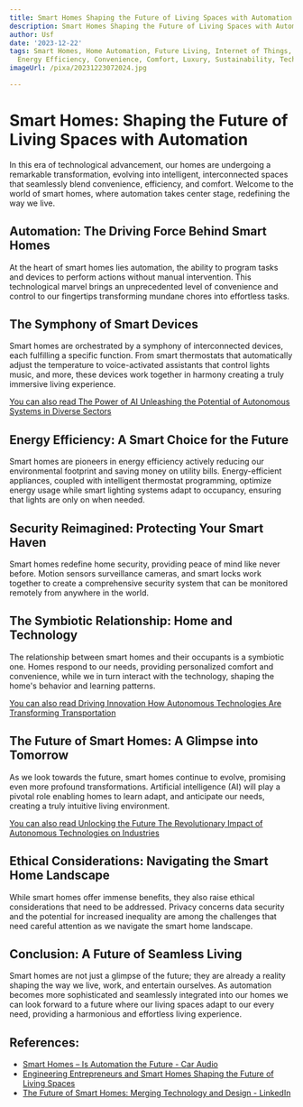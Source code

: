```yaml
---
title: Smart Homes Shaping the Future of Living Spaces with Automation
description: Smart Homes Shaping the Future of Living Spaces with Automation
author: Usf
date: '2023-12-22'
tags: Smart Homes, Home Automation, Future Living, Internet of Things, Home Security,
  Energy Efficiency, Convenience, Comfort, Luxury, Sustainability, Technology
imageUrl: /pixa/20231223072024.jpg

---
```

#  Smart  Homes: Shaping  the Future of Living Spaces with Automation

In this era of technological advancement, our  homes are undergoing a remarkable transformation, evolving into intelligent, interconnected spaces  that  seamlessly blend convenience, efficiency,  and comfort. Welcome to the  world of smart homes, where automation takes center stage, redefining the way we live.

## Automation: The Driving Force  Behind Smart Homes

At  the heart of smart homes lies automation, the ability to program tasks and devices to perform actions without manual intervention. This technological marvel brings an unprecedented level of  convenience and control to our fingertips transforming mundane chores into effortless tasks.

## The Symphony of Smart Devices

Smart homes are orchestrated by a symphony of interconnected  devices, each fulfilling a specific function. From smart  thermostats that automatically adjust the temperature to voice-activated assistants that  control lights music, and more, these devices work  together in harmony creating a truly immersive  living experience.

[You can also read The  Power of AI Unleashing the Potential of Autonomous Systems in Diverse Sectors](The%20Power%20of%20AI%20Unleashing%20the%20Potential%20of%20Autonomous%20Systems%20in%20Diverse%20Sectors)


## Energy  Efficiency: A Smart Choice for the Future

Smart homes are  pioneers  in energy efficiency actively reducing our environmental footprint and saving money on utility bills. Energy-efficient appliances, coupled with intelligent thermostat programming, optimize energy usage while smart lighting systems adapt to occupancy, ensuring that lights are only on when needed.

## Security Reimagined:  Protecting Your Smart Haven

Smart  homes redefine home security, providing peace of mind like never before. Motion sensors surveillance cameras, and smart locks work together  to create  a comprehensive security system that can be monitored  remotely from anywhere in the world.

##  The  Symbiotic Relationship:  Home and Technology

The relationship between smart homes  and  their occupants is a symbiotic one. Homes respond to our needs, providing personalized comfort and convenience, while we in turn interact with the technology,  shaping the home's behavior and learning patterns.

[You can also read Driving Innovation How  Autonomous Technologies Are Transforming Transportation](Driving%20Innovation%20How%20Autonomous%20Technologies%20Are%20Transforming%20Transportation)


## The Future of Smart Homes: A Glimpse into  Tomorrow

As we look towards the  future, smart homes continue to evolve, promising even  more profound transformations. Artificial intelligence (AI) will play a pivotal role enabling homes to learn adapt, and  anticipate our needs, creating a truly  intuitive living environment.

[You can also read Unlocking the Future The Revolutionary Impact of Autonomous Technologies on Industries](Unlocking%20the%20Future%20The%20Revolutionary%20Impact%20of%20Autonomous%20Technologies%20on%20Industries)


## Ethical Considerations: Navigating  the Smart Home Landscape

While smart homes offer immense benefits, they  also raise ethical considerations that need to be addressed. Privacy concerns data security and  the potential for increased inequality are  among the challenges that need careful attention as we navigate the smart home landscape.

## Conclusion: A Future of Seamless Living

Smart homes are not just a glimpse of the  future; they  are already a reality shaping the way we live, work, and entertain ourselves. As automation becomes more sophisticated and seamlessly  integrated into our homes we  can look forward to  a future where our living spaces adapt to our every need, providing a harmonious and effortless living  experience.

## References:
- [Smart Homes – Is Automation the Future - Car Audio](https://sound-waves.com/articles/smart-homes-is-automation-the-future/)
- [Engineering Entrepreneurs and Smart Homes Shaping the Future of Living Spaces](https://utilitiesone.com/engineering-entrepreneurs-and-smart-homes-shaping-the-future-of-living-spaces)
- [The Future of Smart Homes: Merging Technology and Design - LinkedIn](https://www.linkedin.com/pulse/future-smart-homes-merging-technology-design-archihives)
